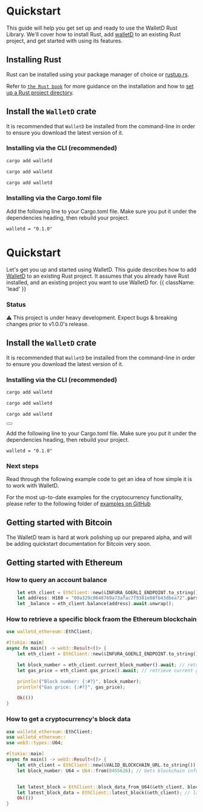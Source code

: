 
# Quickstart

This guide will help you get set up and ready to use the WalletD Rust Library. 
We'll cover how to install Rust, add [walletD](https://crates.io/crates/walletd) to an existing Rust project, and get started with using its features.

## Installing Rust

Rust can be installed using your package manager of choice or [rustup.rs](https://rustup.rs). 

Refer to [`the Rust book`](https://doc.rust-lang.org/book/) for more guidance on the installation and how to [set up a Rust project directory](https://doc.rust-lang.org/book/ch01-02-hello-world.html).


## Install the `WalletD` crate

It is recommended that `WalletD` be installed from the command-line in order to ensure you download the latest version of it.

### Installing via the CLI (recommended)

<CodeGroup>

```bash {{ title: 'MacOS' }}
cargo add walletd
```

```bash {{ title: 'Windows' }}
cargo add walletd
```

```bash {{ title: 'Linux' }}
cargo add walletd
```

</CodeGroup>

### Installing via the Cargo.toml file

Add the following line to your Cargo.toml file. Make sure you put it under the dependencies heading, then rebuild your project.
```
walletd = "0.1.0"
```


# Quickstart

Let's get you up and started using WalletD. This guide describes how to add [WalletD](https://crates.io/) to an existing Rust project. It assumes that you already have Rust installed, and an existing project you want to use WalletD for. {{ className: 'lead' }}

### Status
<Note>
  ⚠️ This project is under heavy development. Expect bugs & breaking changes prior to v1.0.0's release.
</Note>

## Install the `WalletD` crate

It is recommended that `WalletD` be installed from the command-line in order to ensure you download the latest version of it.

### Installing via the CLI (recommended)

<CodeGroup>

```bash {{ title: 'MacOS' }}
cargo add walletd
```

```bash {{ title: 'Windows' }}
cargo add walletd
```

```bash {{ title: 'Linux' }}
cargo add walletd
```

</CodeGroup>

<div className="not-prose">
  <Button
    href="/walletd_overview"
    variant="text"
    arrow="right"
    children="Check out our list of first-party SDKs"
  />
</div>

Add the following line to your Cargo.toml file. Make sure you put it under the dependencies heading, then rebuild your project.
```
walletd = "0.1.0"
```

### Next steps

Read through the following example code to get an idea of how simple it is to work with WalletD.

For the most up-to-date examples for the cryptocurrency functionality, please refer to the following folder of [examples on GitHub](non)

## Getting started with Bitcoin

The WalletD team is hard at work polishing up our prepared alpha, and will be adding quickstart documentation for Bitcoin very soon.

## Getting started with Ethereum



### How to query an account balance

```rust
    let eth_client = EthClient::new(&INFURA_GOERLI_ENDPOINT.to_string()).unwrap();
    let address: H160 = "00a329c0648769a73afac7f9381e08fb43dbea72".parse().unwrap();
    let _balance = eth_client.balance(address).await.unwrap();
```    

### How to retrieve a specific block fraom  the Ethereum blockchain
```rust
use walletd_ethereum::EthClient;

#[tokio::main]
async fn main() -> web3::Result<()> {
    let eth_client = EthClient::new(&INFURA_GOERLI_ENDPOINT.to_string()); // initialise blockchain client

    let block_number = eth_client.current_block_number().await; // retrieve latest block number
    let gas_price = eth_client.gas_price().await; // retrieve current gas price

    println!("Block number: {:#?}", block_number);
    println!("Gas price: {:#?}", gas_price);

    Ok(())
}
```


### How to get a cryptocurrency's block data

```rust
use walletd_ethereum::EthClient;
use walletd_ethereum::
use web3::types::U64;

#[tokio::main]
async fn main() -> web3::Result<()> {
    let eth_client = EthClient::new(&VALID_BLOCKCHAIN_URL.to_string()); // instantiate an instance of EthClient
    let block_number: U64 = U64::from(8455626); // Gets blockchain information for a specified block number


    let latest_block = EthClient::block_data_from_U64(&eth_client, block_number); // Gets the block data for the latest block
    let latest_block_data = EthClient::latest_block(&eth_client); // latest_block_data contains data for an Ethereum block
    Ok(())
}
```

